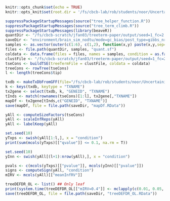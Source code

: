 ```r
knitr::opts_chunk$set(echo = TRUE)
knitr::opts_knit$set(root.dir = '/fs/cbcb-lab/rob/students/noor/Uncertainity/treeTerminusScripts')
```

```r
suppressPackageStartupMessages(source("tree_helper_function.R"))
suppressPackageStartupMessages(source("tree_term_climb.R"))
suppressPackageStartupMessages(library(beaveR))
quantDir <- "/fs/cbcb-scratch/jfan03/treeterm-paper/output/seed=1_fc=2:6/post_type=gibbs_nrep=100_tf=100/salmon_quants"
saveDir <- "environment/brain_sim_nodtu/mode=gc_bias/post_type=gibbs_nrep=100_tf=100/comp_trees_updated_sim"
samples <- as.vector(outer(c(1:6), c(1,2), function(x,y) paste(x,y,sep="_")))
files <- file.path(quantDir, samples, "quant.sf")
coldata <- data.frame(files = files, names = samples, condition = as.factor(rep(c(1,2),each=6)))
clustFile <- "/fs/cbcb-scratch/jfan03/treeterm-paper/output/seed=1_fc=2:6/post_type=gibbs_nrep=100_tf=100/terminus/no_threshold0/cluster_nwk.txt"
tseCons <- buildTSE(treeTermFile = clustFile, coldata = coldata)
treeCons <- rowTree(tseCons)
l <- length(treeCons$tip)

txdb <- makeTxDbFromGFF(file="/fs/cbcb-lab/rob/students/noor/Uncertainity/brain_sim/annotation/gencode.v26.annotation.gtf.gz")
k <- keys(txdb, keytype = "TXNAME")
tx2gene <- select(txdb, k, "GENEID", "TXNAME")
tInds <- match(rownames(tseCons)[1:l], tx2gene[,"TXNAME"])
mapDf <- tx2gene[tInds,c("GENEID", "TXNAME")]
save(mapDf, file = file.path(saveDir, "mapDf.RData"))
```

```r
yAll <- computeSizeFactors(tseCons)
yAll <- scaleInfReps(yAll)
yAll <- labelKeep(yAll)

set.seed(10)
yTxps <- swish(yAll[1:l,], x = "condition")
print(sum(mcols(yTxps)[["qvalue"]] <= 0.1, na.rm = T))

set.seed(10)
yInn <- swish(yAll[(l+1):nrow(yAll),], x = "condition")

pvals <- c(mcols(yTxps)[["pvalue"]], mcols(yInn)[["pvalue"]])
signs <- computeSign(yAll, "condition")
mIRV <- mcols(yAll)[["meanInfRV"]]

treeDEFDR_OL <- list() ## Only leaf
print(system.time(treeDEFDR_OL[["mIRV=0.4"]] <- mclapply(c(0.01, 0.05, 0.1), function(alpha) climbMax(pvals, mIRV, treeCons, 0.4, alpha, signs, cores=3), mc.cores=3)))
save(treeDEFDR_OL, file = file.path(saveDir, "treeDEFDR_OL.RData"))
```
